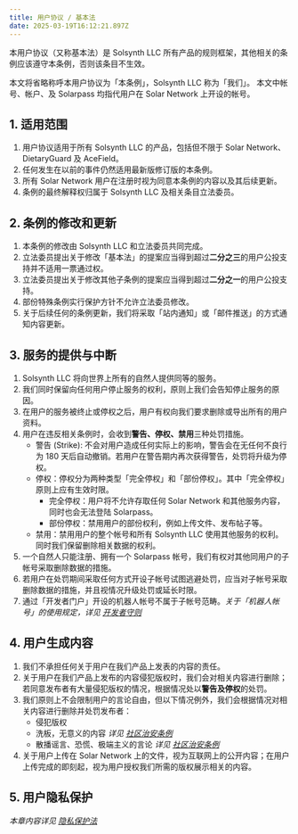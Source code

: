 ```yaml
---
title: 用户协议 / 基本法
date: 2025-03-19T16:12:21.897Z
---
```


本用户协议（又称基本法）是 Solsynth LLC 所有产品的规则框架，其他相关的条例应该遵守本条例，否则该条目不生效。

本文将省略称呼本用户协议为「本条例」，Solsynth LLC 称为「我们」。
本文中帐号、帐户、及 Solarpass 均指代用户在 Solar Network 上开设的帐号。

## 1. 适用范围

1. 用户协议适用于所有 Solsynth LLC 的产品，包括但不限于 Solar Network、DietaryGuard 及 AceField。
2. 任何发生在以前的事件仍然适用最新版修订版的本条例。 
3. 所有 Solar Network 用户在注册时视为同意本条例的内容以及其后续更新。
4. 条例的最终解释权归属于 Solsynth LLC 及相关条目立法委员。

## 2. 条例的修改和更新

1. 本条例的修改由 Solsynth LLC 和立法委员共同完成。
2. 立法委员提出关于修改「基本法」的提案应当得到超过**二分之三**的用户公投支持并不适用一票通过权。
3. 立法委员提出关于修改其他子条例的提案应当得到超过**二分之一**的用户公投支持。
4. 部份特殊条例实行保护方针不允许立法委员修改。
5. 关于后续任何的条例更新，我们将采取「站内通知」或「邮件推送」的方式通知内容更新。

## 3. 服务的提供与中断

1. Solsynth LLC 将向世界上所有的自然人提供同等的服务。
2. 我们同时保留向任何用户停止服务的权利，原则上我们会告知停止服务的原因。
3. 在用户的服务被终止或停权之后，用户有权向我们要求删除或导出所有的用户资料。
4. 用户在违反相关条例时，会收到**警告、停权、禁用**三种处罚措施。
    - 警告 (Strike): 不会对用户造成任何实际上的影响，警告会在无任何不良行为 180 天后自动撤销。若用户在警告期内再次获得警告，处罚将升级为停权。
    - 停权：停权分为两种类型「完全停权」和「部份停权」。其中「完全停权」原则上应有生效时限。
        - 完全停权：用户将不允许存取任何 Solar Network 和其他服务内容，同时也会无法登陆 Solarpass。
        - 部份停权：禁用用户的部份权利，例如上传文件、发布帖子等。
    - 禁用：禁用用户的整个帐号和所有 Solsynth LLC 使用其他服务的权利。同时我们保留删除相关数据的权利。
5. 一个自然人只能注册、拥有一个 Solarpass 帐号，我们有权对其他同用户的子帐号采取删除数据的措施。
6. 若用户在处罚期间采取任何方式开设子帐号试图逃避处罚，应当对子帐号采取删除数据的措施，并且视情况升级处罚或延长时限。
7. 通过「开发者门户」开设的机器人帐号不属于子帐号范畴。*关于「机器人帐号」的使用规定，详见 [开发者守则](/terms/developer-rules)*

## 4. 用户生成内容

1. 我们不承担任何关于用户在我们产品上发表的内容的责任。
2. 关于用户在我们产品上发布的内容侵犯版权时，我们会对相关内容进行删除；若同意发布者有大量侵犯版权的情况，根据情况处以**警告及停权**的处罚。
3. 我们原则上不会限制用户的言论自由，但以下情况例外，我们会根据情况对相关内容进行删除并处罚发布者：
    - 侵犯版权
    - 洗板，无意义的内容 *详见 [社区治安条例](/terms/community-safety-law)*
    - 散播谣言、恐慌、极端主义的言论 *详见 [社区治安条例](/terms/community-safety-law)*
4. 关于用户上传在 Solar Network 上的文件，视为互联网上的公开内容；在用户上传完成的即刻起，视为用户授权我们所需的版权展示相关的内容。

## 5. 用户隐私保护

*本章内容详见 [隐私保护法](/terms/privacy-policy)*
